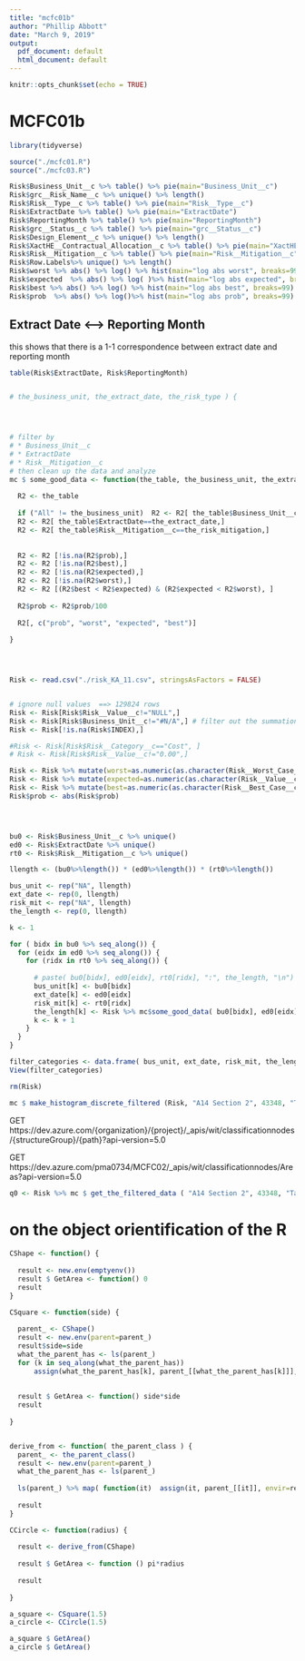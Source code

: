 ```yaml
---
title: "mcfc01b"
author: "Phillip Abbott"
date: "March 9, 2019"
output:
  pdf_document: default
  html_document: default
---
```


```r
knitr::opts_chunk$set(echo = TRUE)
```


# MCFC01b

```r

library(tidyverse)

source("./mcfc01.R")
source("./mcfc03.R")


```




```r
Risk$Business_Unit__c %>% table() %>% pie(main="Business_Unit__c")
Risk$grc__Risk_Name__c %>% unique() %>% length()
Risk$Risk__Type__c %>% table() %>% pie(main="Risk__Type__c")
Risk$ExtractDate %>% table() %>% pie(main="ExtractDate")
Risk$ReportingMonth %>% table() %>% pie(main="ReportingMonth")
Risk$grc__Status__c %>% table() %>% pie(main="grc__Status__c")
Risk$Design_Element__c %>% unique() %>% length()
Risk$XactHE__Contractual_Allocation__c %>% table() %>% pie(main="XactHE__Contractual_Allocation__c")
Risk$Risk__Mitigation__c %>% table() %>% pie(main="Risk__Mitigation__c")
Risk$Row.Labels%>% unique() %>% length()
Risk$worst %>% abs() %>% log() %>% hist(main="log abs worst", breaks=99)
Risk$expected  %>% abs() %>% log( )%>% hist(main="log abs expected", breaks=99)
Risk$best %>% abs() %>% log() %>% hist(main="log abs best", breaks=99)
Risk$prob  %>% abs() %>% log()%>% hist(main="log abs prob", breaks=99)


```

## Extract Date <--> Reporting Month

this shows that there is a 1-1 correspondence between extract date and reporting month


```r


table(Risk$ExtractDate, Risk$ReportingMonth)



```



```r

# the_business_unit, the_extract_date, the_risk_type ) {




# filter by
# * Business_Unit__c
# * ExtractDate
# * Risk__Mitigation__c
# then clean up the data and analyze
mc $ some_good_data <- function(the_table, the_business_unit, the_extract_date, the_risk_mitigation ) {
  
  R2 <- the_table
  
  if ("All" != the_business_unit)  R2 <- R2[ the_table$Business_Unit__c==the_business_unit,]
  R2 <- R2[ the_table$ExtractDate==the_extract_date,]
  R2 <- R2[ the_table$Risk__Mitigation__c==the_risk_mitigation,]
  
  
  R2 <- R2 [!is.na(R2$prob),]
  R2 <- R2 [!is.na(R2$best),]
  R2 <- R2 [!is.na(R2$expected),]
  R2 <- R2 [!is.na(R2$worst),]
  R2 <- R2 [(R2$best < R2$expected) & (R2$expected < R2$worst), ]
  
  R2$prob <- R2$prob/100
  
  R2[, c("prob", "worst", "expected", "best")]
  
}




Risk <- read.csv("./risk_KA_11.csv", stringsAsFactors = FALSE)


# ignore null values  ==> 129824 rows
Risk <- Risk[Risk$Risk__Value__c!="NULL",] 
Risk <- Risk[Risk$Business_Unit__c!="#N/A",] # filter out the summation row
Risk <- Risk[!is.na(Risk$INDEX),]

#Risk <- Risk[Risk$Risk__Category__c=="Cost", ]
# Risk <- Risk[Risk$Risk__Value__c!="0.00",] 

Risk <- Risk %>% mutate(worst=as.numeric(as.character(Risk__Worst_Case__c)))
Risk <- Risk %>% mutate(expected=as.numeric(as.character(Risk__Value__c)))
Risk <- Risk %>% mutate(best=as.numeric(as.character(Risk__Best_Case__c)))
Risk$prob <- abs(Risk$prob)




bu0 <- Risk$Business_Unit__c %>% unique()
ed0 <- Risk$ExtractDate %>% unique()
rt0 <- Risk$Risk__Mitigation__c %>% unique()

llength <- (bu0%>%length()) * (ed0%>%length()) * (rt0%>%length())

bus_unit <- rep("NA", llength)
ext_date <- rep(0, llength)
risk_mit <- rep("NA", llength)
the_length <- rep(0, llength)

k <- 1

for ( bidx in bu0 %>% seq_along()) {
  for (eidx in ed0 %>% seq_along()) {
    for (ridx in rt0 %>% seq_along()) {
     
      # paste( bu0[bidx], ed0[eidx], rt0[ridx], ":", the_length, "\n") %>% cat()
      bus_unit[k] <- bu0[bidx]
      ext_date[k] <- ed0[eidx]
      risk_mit[k] <- rt0[ridx]
      the_length[k] <- Risk %>% mc$some_good_data( bu0[bidx], ed0[eidx], rt0[ridx]) %>% nrow() 
      k <- k + 1
    }
  }
}

filter_categories <- data.frame( bus_unit, ext_date, risk_mit, the_length)
View(filter_categories)

rm(Risk)

```




```r




mc $ make_histogram_discrete_filtered (Risk, "A14 Section 2", 43348, "Target", 999, 999)


```







GET https://dev.azure.com/{organization}/{project}/_apis/wit/classificationnodes/{structureGroup}/{path}?api-version=5.0



GET https://dev.azure.com/pma0734/MCFC02/_apis/wit/classificationnodes/Areas?api-version=5.0



```r

q0 <- Risk %>% mc $ get_the_filtered_data ( "A14 Section 2", 43348, "Target")

```



# on the object orientification of the R

```r

CShape <- function() {
  
  result <- new.env(emptyenv())
  result $ GetArea <- function() 0
  result
}

CSquare <- function(side) {
  
  parent_ <- CShape()
  result <- new.env(parent=parent_)
  result$side=side
  what_the_parent_has <- ls(parent_)
  for (k in seq_along(what_the_parent_has)) 
      assign(what_the_parent_has[k], parent_[[what_the_parent_has[k]]], envir=result)
  
  
  result $ GetArea <- function() side*side
  result
  
}


derive_from <- function( the_parent_class ) {
  parent_ <- the_parent_class()
  result <- new.env(parent=parent_)
  what_the_parent_has <- ls(parent_)
  
  ls(parent_) %>% map( function(it)  assign(it, parent_[[it]], envir=result) )
  
  result
}

CCircle <- function(radius) {
  
  result <- derive_from(CShape)
  
  result $ GetArea <- function () pi*radius
  
  result
  
}

a_square <- CSquare(1.5)
a_circle <- CCircle(1.5)

a_square $ GetArea()
a_circle $ GetArea()



```








